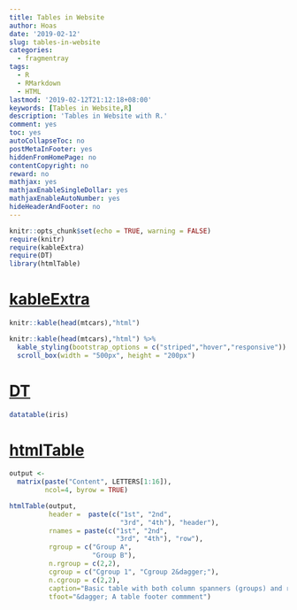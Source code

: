 ```yaml
---
title: Tables in Website
author: Hoas
date: '2019-02-12'
slug: tables-in-website
categories:
  - fragmentray
tags:
  - R
  - RMarkdown
  - HTML
lastmod: '2019-02-12T21:12:18+08:00'
keywords: [Tables in Website,R]
description: 'Tables in Website with R.'
comment: yes
toc: yes
autoCollapseToc: no
postMetaInFooter: yes
hiddenFromHomePage: no
contentCopyright: no
reward: no
mathjax: yes
mathjaxEnableSingleDollar: yes
mathjaxEnableAutoNumber: yes
hideHeaderAndFooter: no
---
```


<!--more-->
```r
knitr::opts_chunk$set(echo = TRUE, warning = FALSE)
require(knitr)
require(kableExtra)
require(DT)
library(htmlTable)
```

# [kableExtra](https://haozhu233.github.io/kableExtra/awesome_table_in_html_cn.html)

```r
knitr::kable(head(mtcars),"html")

knitr::kable(head(mtcars),"html") %>%
  kable_styling(bootstrap_options = c("striped","hover","responsive")) %>%
  scroll_box(width = "500px", height = "200px")
```

# [DT](https://rstudio.github.io/DT/)

```r
datatable(iris)
```

# [htmlTable](https://cran.r-project.org/web/packages/htmlTable/vignettes/tables.html)

```r
output <- 
  matrix(paste("Content", LETTERS[1:16]), 
         ncol=4, byrow = TRUE)

htmlTable(output,
          header =  paste(c("1st", "2nd",
                            "3rd", "4th"), "header"),
          rnames = paste(c("1st", "2nd",
                           "3rd", "4th"), "row"),
          rgroup = c("Group A",
                     "Group B"),
          n.rgroup = c(2,2),
          cgroup = c("Cgroup 1", "Cgroup 2&dagger;"),
          n.cgroup = c(2,2), 
          caption="Basic table with both column spanners (groups) and row groups",
          tfoot="&dagger; A table footer commment")
```

